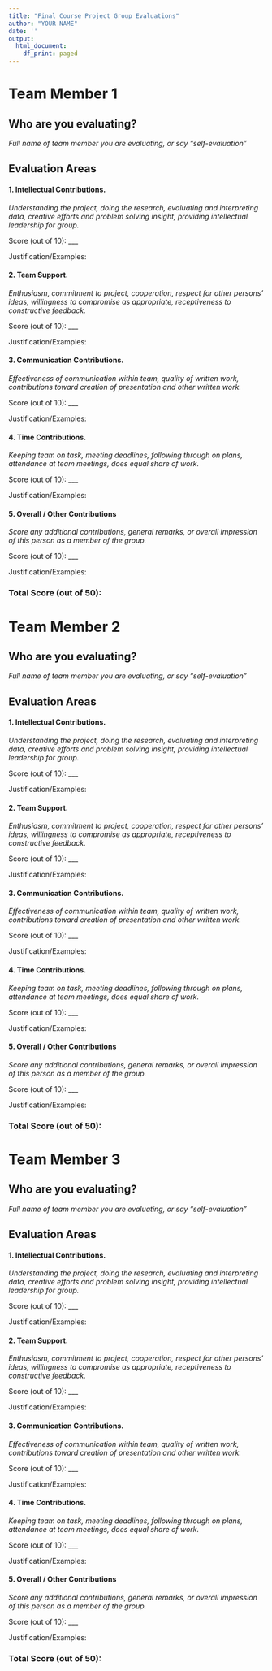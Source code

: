 ```yaml
---
title: "Final Course Project Group Evaluations"
author: "YOUR NAME"
date: ''
output:
  html_document:
    df_print: paged
---
```

<!--Directions
Use this RMD template to complete peer and self evaluations for your final project. Be sure to answer all prompts for each team member and yourself. You'll upload the knitted PDF (not the RMD) to the appropriate Canvas Portal.
--->


# Team Member 1

## Who are you evaluating?

*Full name of team member you are evaluating, or say "self-evaluation"*


## Evaluation Areas

#### 1. Intellectual Contributions.

*Understanding the project, doing the research, evaluating and interpreting data, creative efforts and problem solving insight, providing intellectual leadership for group.* 

Score (out of 10): ___

Justification/Examples:




#### 2. Team Support.

*Enthusiasm, commitment to project, cooperation, respect for other persons’ ideas, willingness to compromise as appropriate, receptiveness to constructive feedback.* 

Score (out of 10): ___

Justification/Examples:




#### 3. Communication Contributions. 

*Effectiveness of communication within team, quality of written work, contributions toward creation of presentation and other written work.* 

Score (out of 10): ___

Justification/Examples:




#### 4. Time Contributions.

*Keeping team on task, meeting deadlines, following through on plans, attendance at team meetings, does equal share of work.* 

Score (out of 10): ___

Justification/Examples:





#### 5. Overall / Other Contributions

*Score any additional contributions, general remarks, or overall impression of this person as a member of the group.*


Score (out of 10): ___

Justification/Examples:





### Total Score (out of 50): 


# Team Member 2

## Who are you evaluating?

*Full name of team member you are evaluating, or say "self-evaluation"*


## Evaluation Areas

#### 1. Intellectual Contributions.

*Understanding the project, doing the research, evaluating and interpreting data, creative efforts and problem solving insight, providing intellectual leadership for group.* 

Score (out of 10): ___

Justification/Examples:




#### 2. Team Support.

*Enthusiasm, commitment to project, cooperation, respect for other persons’ ideas, willingness to compromise as appropriate, receptiveness to constructive feedback.* 

Score (out of 10): ___

Justification/Examples:




#### 3. Communication Contributions. 

*Effectiveness of communication within team, quality of written work, contributions toward creation of presentation and other written work.* 

Score (out of 10): ___

Justification/Examples:




#### 4. Time Contributions.

*Keeping team on task, meeting deadlines, following through on plans, attendance at team meetings, does equal share of work.* 

Score (out of 10): ___

Justification/Examples:





#### 5. Overall / Other Contributions

*Score any additional contributions, general remarks, or overall impression of this person as a member of the group.*


Score (out of 10): ___

Justification/Examples:





### Total Score (out of 50): 


# Team Member 3

## Who are you evaluating?

*Full name of team member you are evaluating, or say "self-evaluation"*


## Evaluation Areas

#### 1. Intellectual Contributions.

*Understanding the project, doing the research, evaluating and interpreting data, creative efforts and problem solving insight, providing intellectual leadership for group.* 

Score (out of 10): ___

Justification/Examples:




#### 2. Team Support.

*Enthusiasm, commitment to project, cooperation, respect for other persons’ ideas, willingness to compromise as appropriate, receptiveness to constructive feedback.* 

Score (out of 10): ___

Justification/Examples:




#### 3. Communication Contributions. 

*Effectiveness of communication within team, quality of written work, contributions toward creation of presentation and other written work.* 

Score (out of 10): ___

Justification/Examples:




#### 4. Time Contributions.

*Keeping team on task, meeting deadlines, following through on plans, attendance at team meetings, does equal share of work.* 

Score (out of 10): ___

Justification/Examples:





#### 5. Overall / Other Contributions

*Score any additional contributions, general remarks, or overall impression of this person as a member of the group.*


Score (out of 10): ___

Justification/Examples:





### Total Score (out of 50): 
